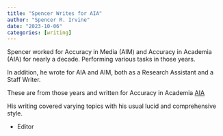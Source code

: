 ```yaml
---
title: "Spencer Writes for AIA"
author: "Spencer R. Irvine"
date: "2023-10-06"
categories: [writing]
---
```


Spencer worked for Accuracy in Media (AIM) and Accuracy in Academia (AIA) for nearly a decade. Performing various tasks in those years.

In addition, he wrote for AIA and AIM, both as a Research Assistant and a Staff Writer.

These are from those years and written for Accuracy in Academia [AIA](https://www.academia.org/)

His writing covered varying topics with his usual lucid and comprehensive style.

-   Editor

